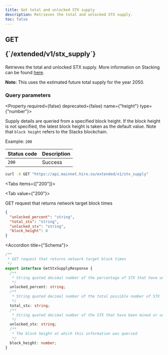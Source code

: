 ```yaml
---
title: Get total and unlocked STX supply
description: Retrieves the total and unlocked STX supply.
toc: false
---
```



<Root>

<API>

<div className='flex-1'>

<h2 className="not-prose mb-2 inline-flex items-center gap-3 font-mono">
  <div className="rounded-lg border px-1 py-0.5 text-xs font-medium border-green-400/50 bg-green-400/20 text-green-600 dark:text-green-400">
    GET
  </div>
  <p className="text-xs break-words overflow-hidden w-[95%]">{`/extended/v1/stx_supply`}</p>
</h2>

Retrieves the total and unlocked STX supply. More information on Stacking can be found [here](https://docs.stacks.co/understand-stacks/stacking).

**Note:** This uses the estimated future total supply for the year 2050.

### Query parameters

<Property required={false} deprecated={false} name={"height"} type={"number"}>

Supply details are queried from a specified block height. If the block height is not specified, the latest block height is taken as the default value. Note that `block height` refers to the Stacks blockchain.

<span>Example:  `200`</span>

</Property>

| Status code | Description   |
|:------------|:--------------|
| `200`       | Success       |

</div>

<APIExample>

```bash title="Terminal"
curl -X GET "https://api.mainnet.hiro.so/extended/v1/stx_supply"
```

<Tabs items={["200"]}>

<Tab value={"200"}>

GET request that returns network target block times

```json title="Example response"
{
  "unlocked_percent": "string",
  "total_stx": "string",
  "unlocked_stx": "string",
  "block_height": 0
}
```

<Accordions>

<Accordion title={"Schema"}>

```ts
/**
 * GET request that returns network target block times
 */
export interface GetStxSupplyResponse {
  /**
   * String quoted decimal number of the percentage of STX that have unlocked
   */
  unlocked_percent: string;
  /**
   * String quoted decimal number of the total possible number of STX
   */
  total_stx: string;
  /**
   * String quoted decimal number of the STX that have been mined or unlocked
   */
  unlocked_stx: string;
  /**
   * The block height at which this information was queried
   */
  block_height: number;
}

```

</Accordion>

</Accordions>

</Tab>

</Tabs>

</APIExample>

</API>

</Root>

